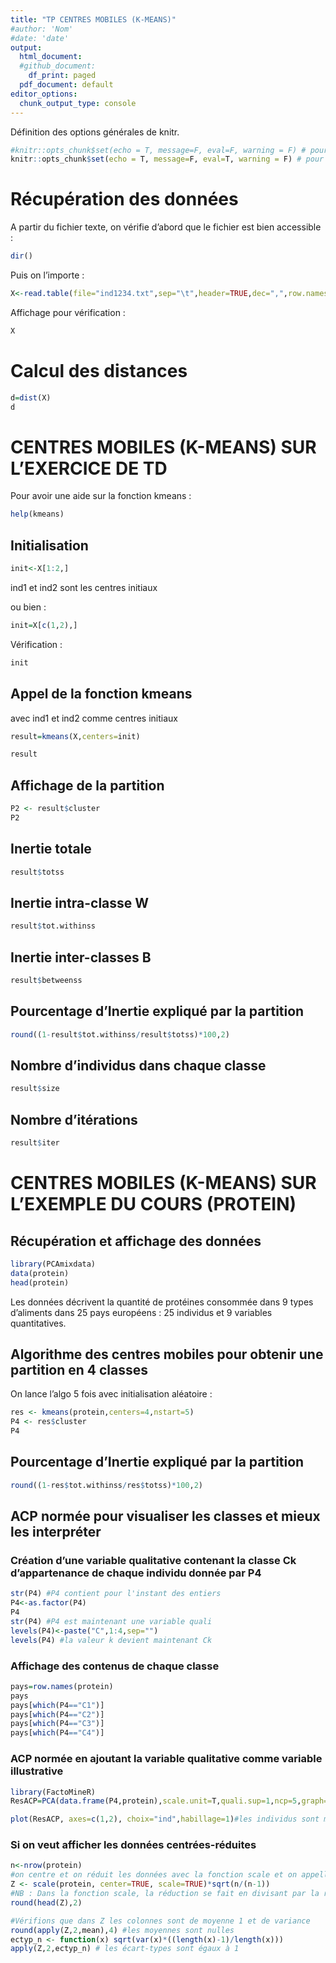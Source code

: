 ```yaml
---
title: "TP CENTRES MOBILES (K-MEANS)"
#author: 'Nom'
#date: 'date'
output:
  html_document:
  #github_document:
    df_print: paged
  pdf_document: default
editor_options: 
  chunk_output_type: console
---
```


Définition des options générales de knitr.
```r
#knitr::opts_chunk$set(echo = T, message=F, eval=F, warning = F) # pour éditer le sujet
knitr::opts_chunk$set(echo = T, message=F, eval=T, warning = F) # pour éditer la correction
```

# Récupération des données

A partir du fichier texte, on vérifie d'abord que le fichier est bien accessible :
```r
dir()
```
Puis on l'importe : 
```r
X<-read.table(file="ind1234.txt",sep="\t",header=TRUE,dec=",",row.names=1)
```

Affichage pour vérification :
```r
X
```

# Calcul des distances 
```r
d=dist(X)
d
```


# CENTRES MOBILES (K-MEANS) SUR L'EXERCICE DE TD
Pour avoir une aide sur la fonction kmeans :
```r
help(kmeans)
```

## Initialisation

```r
init<-X[1:2,] 
```
ind1 et ind2 sont les centres initiaux

ou bien :
```r
init=X[c(1,2),]
```

Vérification :
```r
init
```

## Appel de la fonction kmeans
avec ind1 et ind2 comme centres initiaux 

```r
result=kmeans(X,centers=init) 
```

```r
result
```

## Affichage de la partition
```r
P2 <- result$cluster
P2
```

## Inertie totale
```r
result$totss
```

## Inertie intra-classe W
```r
result$tot.withinss
```

## Inertie inter-classes B
```r
result$betweenss
```

## Pourcentage d'Inertie expliqué par la partition
```r
round((1-result$tot.withinss/result$totss)*100,2)
```

## Nombre d'individus dans chaque classe
```r
result$size
```

## Nombre d'itérations
```r
result$iter 
```
 
# CENTRES MOBILES (K-MEANS) SUR L'EXEMPLE DU COURS (PROTEIN)

## Récupération et affichage des données

```r
library(PCAmixdata)
data(protein)
head(protein)
```
Les données décrivent la quantité de protéines consommée dans 9 types d’aliments dans 25 pays européens : 25 individus et 9 variables quantitatives.

## Algorithme des centres mobiles pour obtenir une partition en 4 classes 
On lance l'algo 5 fois avec initialisation aléatoire :

```r
res <- kmeans(protein,centers=4,nstart=5) 
P4 <- res$cluster
P4
```

## Pourcentage d'Inertie expliqué par la partition
```r
round((1-res$tot.withinss/res$totss)*100,2)
```

## ACP normée pour visualiser les classes et mieux les interpréter


### Création d'une variable qualitative contenant la classe Ck d'appartenance de chaque individu donnée par P4 
```r
str(P4) #P4 contient pour l'instant des entiers
P4<-as.factor(P4)
P4
str(P4) #P4 est maintenant une variable quali
levels(P4)<-paste("C",1:4,sep="") 
levels(P4) #la valeur k devient maintenant Ck
```  

### Affichage des contenus de chaque classe
```r
pays=row.names(protein)
pays
pays[which(P4=="C1")]
pays[which(P4=="C2")]
pays[which(P4=="C3")]
pays[which(P4=="C4")]

```


### ACP normée en ajoutant la variable qualitative comme variable illustrative

```r
library(FactoMineR)
ResACP=PCA(data.frame(P4,protein),scale.unit=T,quali.sup=1,ncp=5,graph=T)

plot(ResACP, axes=c(1,2), choix="ind",habillage=1)#les individus sont maintenant colorés selon leur classe d'appartenance

```

### Si on veut afficher les données centrées-réduites 
```r
n<-nrow(protein)
#on centre et on réduit les données avec la fonction scale et on appelle Z la matrice des données centrées-réduites :
Z <- scale(protein, center=TRUE, scale=TRUE)*sqrt(n/(n-1)) 
#NB : Dans la fonction scale, la réduction se fait en divisant par la racine carrée de la variance sans biais (avec 1/(n-1)), appelée "var" dans R. Pour avoir les résultas classiques de réduction il faut donc multiplier les valeurs par la racine de (n/(n-1))
round(head(Z),2)

#Vérifions que dans Z les colonnes sont de moyenne 1 et de variance 
round(apply(Z,2,mean),4) #les moyennes sont nulles
ectyp_n <- function(x) sqrt(var(x)*((length(x)-1)/length(x)))
apply(Z,2,ectyp_n) # les écart-types sont égaux à 1

```
